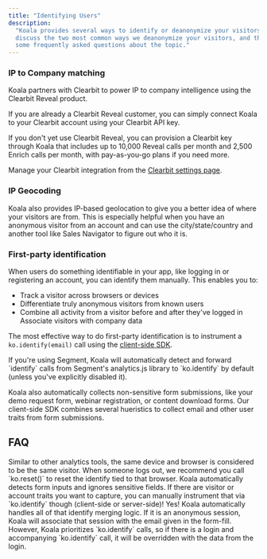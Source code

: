 ```yaml
---
title: "Identifying Users"
description:
  "Koala provides several ways to identify or deanonymize your visitors. We'll
  discuss the two most common ways we deanonymize your visitors, and then answer
  some frequently asked questions about the topic."
---
```


### IP to Company matching

Koala partners with Clearbit to power IP to company intelligence using the
Clearbit Reveal product.

If you are already a Clearbit Reveal customer, you can simply connect Koala to
your Clearbit account using your Clearbit API key.

If you don't yet use Clearbit Reveal, you can provision a Clearbit key through
Koala that includes up to 10,000 Reveal calls per month and 2,500 Enrich calls
per month, with pay-as-you-go plans if you need more.

Manage your Clearbit integration from the
[Clearbit settings page](https://app.getkoala.com/goto/apps/clearbit).

### IP Geocoding

Koala also provides IP-based geolocation to give you a better idea of where your
visitors are from. This is especially helpful when you have an anonymous visitor
from an account and can use the city/state/country and another tool like Sales
Navigator to figure out who it is.

### First-party identification

When users do something identifiable in your app, like logging in or registering
an account, you can identify them manually. This enables you to:

- Track a visitor across browsers or devices
- Differentiate truly anonymous visitors from known users
- Combine all activity from a visitor before and after they've logged in
  Associate visitors with company data

The most effective way to do first-party identification is to instrument a
`ko.identify(email)` call using the [client-side SDK](/get-started/quick-start).

<Note>
  If you're using Segment, Koala will automatically detect and forward `identify`
  calls from Segment's analytics.js library to `ko.identify` by default (unless you've explicitly
  disabled it).
</Note>

Koala also automatically collects non-sensitive form submissions, like your demo
request form, webinar registration, or content download forms. Our client-side
SDK combines several hueristics to collect email and other user traits from form
submissions.

## FAQ

<AccordionGroup>

<Accordion title="What if the same computer is used by more than one person?">
  Similar to other analytics tools, the same device and browser is considered to
  be the same visitor. When someone logs out, we recommend you call `ko.reset()`
  to reset the identify tied to that browser.
</Accordion>

<Accordion title="Does Koala pick up HubSpot forms?">
  Koala automatically detects form inputs and ignores sensitive fields. If there
  are visitor or account traits you want to capture, you can manually instrument
  that via `ko.identify` though (client-side or server-side)!
</Accordion>

<Accordion title="Does Koala create anonymous profiles for people and then if you get more info about them attach that to all of that person's past behavior?">
  Yes! Koala automatically handles all of that identify merging logic.
</Accordion>

<Accordion title="If someone fills out a form with an incorrect email, what happens?">
  If it is an anonymous session, Koala will associate that session with the
  email given in the form-fill. However, Koala prioritizes `ko.identify` calls,
  so if there is a login and accompanying `ko.identify` call, it will be
  overridden with the data from the login.
</Accordion>

</AccordionGroup>
